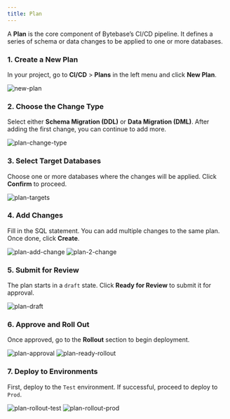 ```yaml
---
title: Plan
---
```


A **Plan** is the core component of Bytebase’s CI/CD pipeline. It defines a series of schema or data changes to be applied to one or more databases.

### 1. Create a New Plan
In your project, go to **CI/CD** > **Plans** in the left menu and click **New Plan**.

![new-plan](/content/docs/change-database/plan/bb-new-plan.webp)

### 2. Choose the Change Type
Select either **Schema Migration (DDL)** or **Data Migration (DML)**. After adding the first change, you can continue to add more.

![plan-change-type](/content/docs/change-database/plan/bb-plan-change-type.webp)

### 3. Select Target Databases
Choose one or more databases where the changes will be applied. Click **Confirm** to proceed.

![plan-targets](/content/docs/change-database/plan/bb-plan-targets.webp)

### 4. Add Changes
Fill in the SQL statement. You can add multiple changes to the same plan. Once done, click **Create**.

![plan-add-change](/content/docs/change-database/plan/bb-plan-add-change.webp)
![plan-2-change](/content/docs/change-database/plan/bb-plan-2-change.webp)

### 5. Submit for Review
The plan starts in a `draft` state. Click **Ready for Review** to submit it for approval.

![plan-draft](/content/docs/change-database/plan/bb-plan-draft.webp)

### 6. Approve and Roll Out
Once approved, go to the **Rollout** section to begin deployment.

![plan-approval](/content/docs/change-database/plan/bb-plan-approval.webp)
![plan-ready-rollout](/content/docs/change-database/plan/bb-plan-ready-rollout.webp)

### 7. Deploy to Environments
First, deploy to the `Test` environment. If successful, proceed to deploy to `Prod`.

![plan-rollout-test](/content/docs/change-database/plan/bb-plan-rollout-test.webp)
![plan-rollout-prod](/content/docs/change-database/plan/bb-plan-rollout-prod.webp)